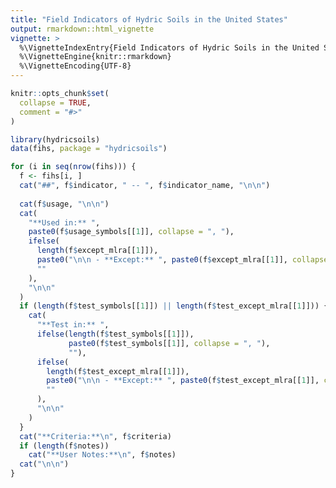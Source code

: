 ```yaml
---
title: "Field Indicators of Hydric Soils in the United States"
output: rmarkdown::html_vignette
vignette: >
  %\VignetteIndexEntry{Field Indicators of Hydric Soils in the United States}
  %\VignetteEngine{knitr::rmarkdown}
  %\VignetteEncoding{UTF-8}
---
```


```r
knitr::opts_chunk$set(
  collapse = TRUE,
  comment = "#>"
)
```

```r
library(hydricsoils)
data(fihs, package = "hydricsoils")
```

```r
for (i in seq(nrow(fihs))) {
  f <- fihs[i, ]
  cat("##", f$indicator, " -- ", f$indicator_name, "\n\n")
  
  cat(f$usage, "\n\n")
  cat(
    "**Used in:** ",
    paste0(f$usage_symbols[[1]], collapse = ", "),
    ifelse(
      length(f$except_mlra[[1]]),
      paste0("\n\n - **Except:** ", paste0(f$except_mlra[[1]], collapse = ", ")),
      ""
    ),
    "\n\n"
  )
  if (length(f$test_symbols[[1]]) || length(f$test_except_mlra[[1]])) {
    cat(
      "**Test in:** ",
      ifelse(length(f$test_symbols[[1]]),
             paste0(f$test_symbols[[1]], collapse = ", "),
             ""), 
      ifelse(
        length(f$test_except_mlra[[1]]),
        paste0("\n\n - **Except:** ", paste0(f$test_except_mlra[[1]], collapse = ", ")),
        ""
      ),
      "\n\n"
    )
  }
  cat("**Criteria:**\n", f$criteria)
  if (length(f$notes))
    cat("**User Notes:**\n", f$notes)
  cat("\n\n")
}
```
